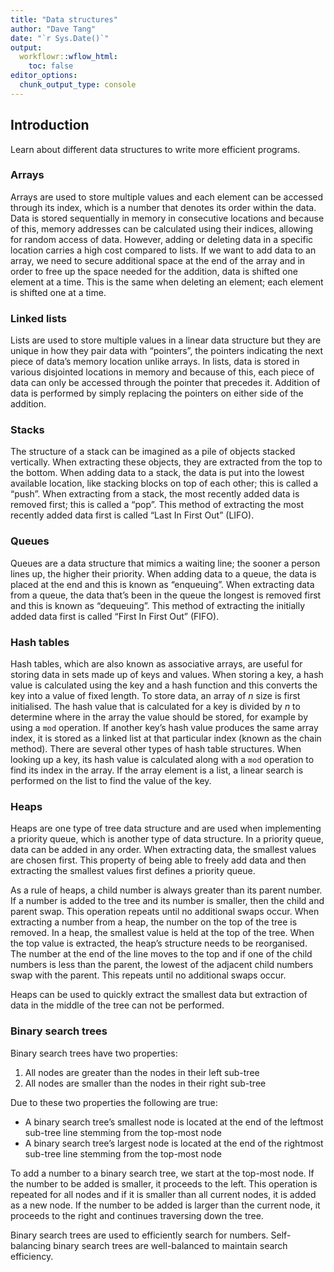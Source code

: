```yaml
---
title: "Data structures"
author: "Dave Tang"
date: "`r Sys.Date()`"
output:
  workflowr::wflow_html:
    toc: false
editor_options:
  chunk_output_type: console
---
```


## Introduction

Learn about different data structures to write more efficient programs.

### Arrays

Arrays are used to store multiple values and each element can be accessed through its index, which is a number that denotes its order within the data. Data is stored sequentially in memory in consecutive locations and because of this, memory addresses can be calculated using their indices, allowing for random access of data. However, adding or deleting data in a specific location carries a high cost compared to lists. If we want to add data to an array, we need to secure additional space at the end of the array and in order to free up the space needed for the addition, data is shifted one element at a time. This is the same when deleting an element; each element is shifted one at a time.

### Linked lists

Lists are used to store multiple values in a linear data structure but they are unique in how they pair data with "pointers", the pointers indicating the next piece of data's memory location unlike arrays. In lists, data is stored in various disjointed locations in memory and because of this, each piece of data can only be accessed through the pointer that precedes it. Addition of data is performed by simply replacing the pointers on either side of the addition.

### Stacks

The structure of a stack can be imagined as a pile of objects stacked vertically. When extracting these objects, they are extracted from the top to the bottom. When adding data to a stack, the data is put into the lowest available location, like stacking blocks on top of each other; this is called a "push". When extracting from a stack, the most recently added data is removed first; this is called a "pop". This method of extracting the most recently added data first is called "Last In First Out" (LIFO).

### Queues

Queues are a data structure that mimics a waiting line; the sooner a person lines up, the higher their priority. When adding data to a queue, the data is placed at the end and this is known as "enqueuing". When extracting data from a queue, the data that's been in the queue the longest is removed first and this is known as "dequeuing". This method of extracting the initially added data first is called "First In First Out" (FIFO).

### Hash tables

Hash tables, which are also known as associative arrays, are useful for storing data in sets made up of keys and values. When storing a key, a hash value is calculated using the key and a hash function and this converts the key into a value of fixed length. To store data, an array of *n* size is first initialised. The hash value that is calculated for a key is divided by *n* to determine where in the array the value should be stored, for example by using a `mod` operation. If another key's hash value produces the same array index, it is stored as a linked list at that particular index (known as the chain method). There are several other types of hash table structures. When looking up a key, its hash value is calculated along with a `mod` operation to find its index in the array. If the array element is a list, a linear search is performed on the list to find the value of the key.

### Heaps

Heaps are one type of tree data structure and are used when implementing a priority queue, which is another type of data structure. In a priority queue, data can be added in any order. When extracting data, the smallest values are chosen first. This property of being able to freely add data and then extracting the smallest values first defines a priority queue.

As a rule of heaps, a child number is always greater than its parent number. If a number is added to the tree and its number is smaller, then the child and parent swap. This operation repeats until no additional swaps occur. When extracting a number from a heap, the number on the top of the tree is removed. In a heap, the smallest value is held at the top of the tree. When the top value is extracted, the heap's structure needs to be reorganised. The number at the end of the line moves to the top and if one of the child numbers is less than the parent, the lowest of the adjacent child numbers swap with the parent. This repeats until no additional swaps occur.

Heaps can be used to quickly extract the smallest data but extraction of data in the middle of the tree can not be performed.

### Binary search trees

Binary search trees have two properties:

1. All nodes are greater than the nodes in their left sub-tree
2. All nodes are smaller than the nodes in their right sub-tree

Due to these two properties the following are true:

* A binary search tree's smallest node is located at the end of the leftmost sub-tree line stemming from the top-most node
* A binary search tree's largest node is located at the end of the rightmost sub-tree line stemming from the top-most node

To add a number to a binary search tree, we start at the top-most node. If the number to be added is smaller, it proceeds to the left. This operation is repeated for all nodes and if it is smaller than all current nodes, it is added as a new node. If the number to be added is larger than the current node, it proceeds to the right and continues traversing down the tree.

Binary search trees are used to efficiently search for numbers. Self-balancing binary search trees are well-balanced to maintain search efficiency.
